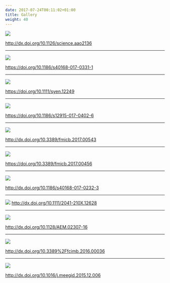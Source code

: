 ```yaml
---
date: 2017-07-24T00:11:02+01:00
title: Gallery
weight: 40
---
```



<link rel="stylesheet" href="https://guangchuangyu.github.io/css/font-awesome.min.css">

![](https://guangchuangyu.github.io/featured_img/ggtree/2017_science.jpg)

<http://dx.doi.org/10.1126/science.aao2136>

----


![](http://media.springernature.com/lw785/springer-static/image/art%3A10.1186%2Fs40168-017-0331-1/MediaObjects/40168_2017_331_Fig3_HTML.gif)

<https://doi.org/10.1186/s40168-017-0331-1>


----


![](https://guangchuangyu.github.io/featured_img/ggtree/syen12249-fig-0002.png)

<https://doi.org/10.1111/syen.12249>

----


![](http://media.springernature.com/full/springer-static/image/art%3A10.1186%2Fs12915-017-0402-6/MediaObjects/12915_2017_402_Fig2_HTML.gif)

<https://doi.org/10.1186/s12915-017-0402-6>

----


![](https://guangchuangyu.github.io/featured_img/ggtree/fmicb-08-00543-g0002.jpg)

<http://dx.doi.org/10.3389/fmicb.2017.00543>

----


![](http://www.frontiersin.org/files/Articles/220056/fmicb-08-00456-HTML-r1/image_m/fmicb-08-00456-g002.jpg)

<https://doi.org/10.3389/fmicb.2017.00456>

----


![](https://guangchuangyu.github.io/featured_img/ggtree/40168_2017_232_Fig2_HTML.gif)

<http://dx.doi.org/10.1186/s40168-017-0232-3>

----


![](https://guangchuangyu.github.io/featured_img/ggtree/C2mxyBuUcAEt391.jpg)
<http://dx.doi.org/10.1111/2041-210X.12628>

----


![](https://guangchuangyu.github.io/featured_img/ggtree/2017-01-21-115646_969x444_scrot.png)

<http://dx.doi.org/10.1128/AEM.02307-16>

----


![](https://guangchuangyu.github.io/featured_img/ggtree/2016_fcimb-06-00036-g003.jpg)

<http://dx.doi.org/10.3389%2Ffcimb.2016.00036>

----


![](https://guangchuangyu.github.io/featured_img/ggtree/2015_peiyu_1-s2.0-S1567134815300721-gr1.jpg)

<http://dx.doi.org/10.1016/j.meegid.2015.12.006>



